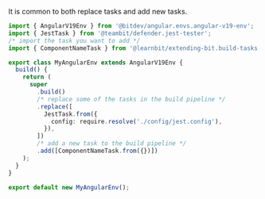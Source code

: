 It is common to both replace tasks and add new tasks.

```ts
import { AngularV19Env } from '@bitdev/angular.envs.angular-v19-env';
import { JestTask } from '@teambit/defender.jest-tester';
/* import the task you want to add */
import { ComponentNameTask } from '@learnbit/extending-bit.build-tasks.component-name';

export class MyAngularEnv extends AngularV19Env {
  build() {
    return (
      super
        .build()
        /* replace some of the tasks in the build pipeline */
        .replace([
          JestTask.from({
            config: require.resolve('./config/jest.config'),
          }),
        ])
        /* add a new task to the build pipeline */
        .add([ComponentNameTask.from({})])
    );
  }
}

export default new MyAngularEnv();
```
